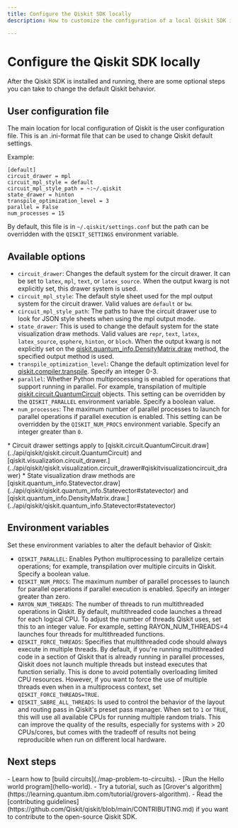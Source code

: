 ```yaml
---
title: Configure the Qiskit SDK locally
description: How to customize the configuration of a local Qiskit SDK installation.

---
```

# Configure the Qiskit SDK locally

After the Qiskit SDK is installed and running, there are some optional steps you can take to change the default Qiskit behavior.

## User configuration file

The main location for local configuration of Qiskit is the user configuration file. This is an .ini-format file that can be used to change Qiskit default settings.

Example:

 ```text
[default]
circuit_drawer = mpl
circuit_mpl_style = default
circuit_mpl_style_path = ~:~/.qiskit
state_drawer = hinton
transpile_optimization_level = 3
parallel = False
num_processes = 15
 ```

By default, this file is in `~/.qiskit/settings.conf` but the path can be overridden with the `QISKIT_SETTINGS` environment variable.

## Available options

- `circuit_drawer`: Changes the default system for the circuit drawer. It can be set to `latex`, `mpl`, `text`, or `latex_source`. When the output kwarg is not explicitly set, this drawer system is used.
- `circuit_mpl_style`: The default style sheet used for the mpl output system for the circuit drawer. Valid values are `default` or `bw`.
- `circuit_mpl_style_path`: The paths to have the circuit drawer use to look for JSON style sheets when using the mpl output mode.
- `state_drawer`: This is used to change the default system for the state visualization draw methods. Valid values are `repr`, `text`, `latex`, `latex_source`, `qsphere`, `hinton`, or `bloch`. When the output kwarg is not explicitly set on the [qiskit.quantum_info.DensityMatrix.draw](../api/qiskit/qiskit.quantum_info.DensityMatrix#densitymatrix) method, the specified output method is used.
- `transpile_optimization_level`: Change the default optimization level for [qiskit.compiler.transpile](../api/qiskit/compiler#circuit-and-pulse-compilation-functions). Specify an integer 0-3.
- `parallel`: Whether Python multiprocessing is enabled for operations that support running in parallel.  For example, transpilation of multiple [qiskit.circuit.QuantumCircuit](../api/qiskit/qiskit.circuit.QuantumCircuit#quantumcircuit-class) objects. This setting can be overridden by the `QISKIT_PARALLEL` environment variable. Specify a boolean value.
- `num_processes`: The maximum number of parallel processes to launch for parallel operations if parallel execution is enabled. This setting can be overridden by the `QISKIT_NUM_PROCS` environment variable. Specify an integer greater than `0`. 

<Admonition type="note">
    * Circuit drawer settings apply to [qiskit.circuit.QuantumCircuit.draw](../api/qiskit/qiskit.circuit.QuantumCircuit) and [qiskit.visualization.circuit_drawer.](../api/qiskit/qiskit.visualization.circuit_drawer#qiskitvisualizationcircuit_drawer)
    * State visualization draw methods are [qiskit.quantum_info.Statevector.draw](../api/qiskit/qiskit.quantum_info.Statevector#statevector) and [qiskit.quantum_info.DensityMatrix.draw.](../api/qiskit/qiskit.quantum_info.Statevector#statevector)
</Admonition>

## Environment variables

Set these environment variables to alter the default behavior of Qiskit:

- `QISKIT_PARALLEL`: Enables Python multiprocessing to parallelize certain operations; for example, transpilation over multiple circuits in Qiskit. Specify a boolean value.
- `QISKIT_NUM_PROCS`: The maximum number of parallel processes to launch for parallel operations if parallel execution is enabled. Specify an integer greater than zero.
- `RAYON_NUM_THREADS`: The number of threads to run multithreaded operations in Qiskit. By default, multithreaded code launches a thread for each logical CPU. To adjust the number of threads Qiskit uses, set this to an integer value. For example, setting RAYON_NUM_THREADS=4 launches four threads for multithreaded functions. 
- `QISKIT_FORCE_THREADS`: Specifies that multithreaded code should always execute in multiple threads. By default, if you're running multithreaded code in a section of Qiskit that is already running in parallel processes, Qiskit does not launch multiple threads but instead executes that function serially. This is done to avoid potentially overloading limited CPU resources. However, if you want to force the use of multiple threads even when in a multiprocess context, set `QISKIT_FORCE_THREADS=TRUE`.
- `QISKIT_SABRE_ALL_THREADS`: Is used to control the behavior of the layout and routing pass in Qiskit's preset pass manager. When set to `1` or `TRUE`, this will use all available CPUs for running multiple random trials. This can improve the quality of the results, especially for systems with > 20 CPUs/cores, but comes with the tradeoff of results not being reproducible when run on different local hardware.

## Next steps

<Admonition type="tip" title="Recommendations">
  - Learn how to [build circuits](./map-problem-to-circuits).
  - [Run the Hello world program](hello-world).
  - Try a tutorial, such as [Grover's algorithm](https://learning.quantum.ibm.com/tutorial/grovers-algorithm).
  - Read the [contributing guidelines](https://github.com/Qiskit/qiskit/blob/main/CONTRIBUTING.md) if you want to contribute to the open-source Qiskit SDK.
</Admonition>
